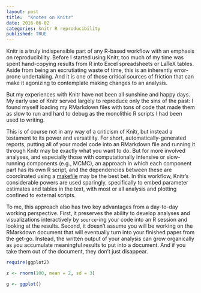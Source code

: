 ```yaml
---
layout: post
title:  "Knotes on Knitr"
date: 2016-06-02
categories: knitr R reproducibility
published: TRUE
---
```

Knitr is a truly indispensible part of any R-based workflow with an emphasis on reproducibility. Before I started using Knitr, too much of my time was spent hand-copying results from R into Excel spreadsheets or LaTeX tables. Aside from being an excrutiating waste of time, this is an inherently error-prone undertaking. And it is one of those critical sources of friction that can make it agonizing to contemplate making changes to an analysis.

But my experiences with Knitr have not been all sunshine and happy days. My early use of Knitr served largely to reproduce only the sins of the past: I found myself loading my RMarkdown files with tons of code that made them as slow to run and hard to debug as the monolithic R scripts I had been used to writing.

This is of course not in any way of a criticism of Knitr, but instead a testament to its power and versatility. For short, automatically-generated reports, putting all of your model code into an RMarkdown file and running it through Knitr may be exactly what you want to do. But for more involved analyses, and especially those with computationally intensive or slow-running components (e.g., MCMC), an approach in which each component part has its own R script, and the dependencies between these are coordinated using a [makefile]({% post_url 2016-06-01-makefiles %}) may be the best bet. In this workflow, Knitr's considerable powers are used sparingly, specifically to embed parameter estimates and tables in the text, with most or all analysis and plotting confined to external scripts.

To me, this approach also has two key advantages from a day-to-day working perspective. First, it preserves the ability to develop analyses and visualizations interactively by `source`-ing your code into an R session and looking at the results. Second, it doesn't assume you will be working on the RMarkdown document that will eventually turn into your finished paper from the get-go. Instead, the written output of your analysis can grow organically as you accumulate meaningful results to put into a document. And if you take them out of the document, they don't just disappear.

```r
require(ggplot2)

z <- rnorm(100, mean = 2, sd = 3)

g <- ggplot()
```


